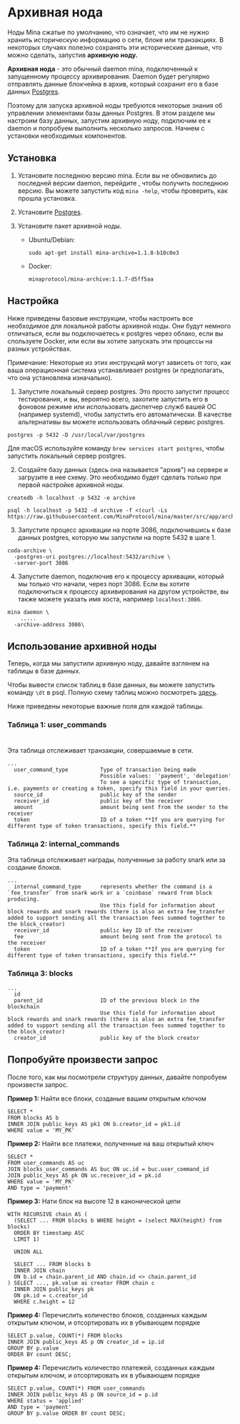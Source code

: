 
# Архивная нода

Ноды Mina сжатые по умолчанию, что означает, что им не нужно хранить историческую информацию о сети, блоке или транзакциях.
В некоторых случаях полезно сохранять эти исторические данные, что можно сделать, запустив **архивную ноду.**

**Архивная нода** - это обычный daemon mina, подключенный к запущенному процессу архивирования. Daemon будет регулярно отправлять данные блокчейна в архив,
который сохранит его в базе данных [Postgres](https://www.postgresql.org/).

Поэтому для запуска архивной ноды требуются некоторые знания об управлении элементами базы данных Postgres.
В этом разделе мы настроим базу данных, запустим архивную ноду, подключим ее к daemon и попробуем выполнить несколько запросов. Начнем с установки необходимых компонентов.

## Установка

1. Установите последнюю версию mina. Если вы не обновились до последней версии daemon, перейдите <DocLink copy="назад к документации" url="/getting-started" />, чтобы получить последнюю версию. Вы можете запустить код `mina -help`, чтобы проверить, как прошла установка.
2. Установите [Postgres](https://www.postgresql.org/download/).
3. Установите пакет архивной ноды.

   - Ubuntu/Debian:

     ```
     sudo apt-get install mina-archive=1.1.8-b10c0e3
     ```

   - Docker:
     ```
     minaprotocol/mina-archive:1.1.7-d5ff5aa
     ```

## Настройка

Ниже приведены базовые инструкции, чтобы настроить все необходимое для локальной работы архивной ноды. Они будут немного отличаться, если вы подключаетесь к postgres через облако, если вы спользуете Docker, или если вы хотите запускать эти процессы на разных устройствах.

<Alert>

Примечание: Некоторые из этих инструкций могут зависеть от того, как ваша операционная система устанавливает postgres (и предполагать, что она установлена изначально).

</Alert>

1. Запустите локальный сервер postgres. Это просто запустит процесс тестирования, и вы, вероятно всего, захотите запустить его в фоновом режиме или использовать диспетчер служб вашей ОС (например systemd), чтобы запустить его автоматически. В качестве альтернативы вы можете использовать облачный сервис postgres.

```
postgres -p 5432 -D /usr/local/var/postgres
```

Для macOS используйте команду `brew services start postgres`, чтобы запустить локальный сервер postgres.

2. Создайте базу данных (здесь она называется "архив") на сервере и загрузите в нее схему. Это необходимо будет сделать только при первой настройке архивной ноды.

```
createdb -h localhost -p 5432 -e archive

psql -h localhost -p 5432 -d archive -f <(curl -Ls https://raw.githubusercontent.com/MinaProtocol/mina/master/src/app/archive/create_schema.sql)
```

3. Запустите процесс архивации на порте 3086, подключившись к базе данных postgres, которую мы запустили на порте 5432 в шаге 1.

```
coda-archive \
  -postgres-uri postgres://localhost:5432/archive \
  -server-port 3086
```

4. Запустите daemon, подключив его к процессу архивации, который мы только что начали, через порт 3086. Если вы хотите подключиться к процессу архивирования на другом устройстве, вы также можете указать имя хоста, например `localhost:3086`.

```
mina daemon \
    .....
  -archive-address 3086\
```

## Использование архивной ноды

Теперь, когда мы запустили архивную ноду, давайте взглянем на таблицы в базе данных.

Чтобы вывести список таблиц в базе данных, вы можете запустить команду `\dt` в psql.
Полную схему таблиц можно посмотреть [здесь](https://github.com/minaProtocol/mina/blob/master/src/app/archive/create_schema.sql).

Ниже приведены некоторые важные поля для каждой таблицы.

### Таблица 1: user_commands

#

Эта таблица отслеживает транзакции, совершаемые в сети.

```
...
  user_command_type          Type of transaction being made
                             Possible values: `'payment', 'delegation'
                             To see a specific type of transaction, i.e. payments or creating a token, specify this field in your queries.
  source_id                  public key of the sender
  receiver_id                public key of the receiver
  amount                     amount being sent from the sender to the receiver
  token                      ID of a token **If you are querying for different type of token transactions, specify this field.**
```

### Таблица 2: internal_commands

Эта таблица отслеживает награды, полученные за работу snark или за создание блоков.

```
...
  internal_command_type      represents whether the command is a `fee_transfer` from snark work or a `coinbase` reward from block producing.
                             Use this field for information about block rewards and snark rewards (there is also an extra fee_transfer added to support sending all the transaction fees summed together to the block_creator)
  receiver_id                public key ID of the receiver
  fee                        amount being sent from the protocol to the receiver
  token                      ID of a token **If you are querying for different type of token transactions, specify this field.**
```

### Таблица 3: blocks

```
...
  id
  parent_id                  ID of the previous block in the blockchain
                             Use this field for information about block rewards and snark rewards (there is also an extra fee_transfer added to support sending all the transaction fees summed together to the block_creator)
  creator_id                 public key of the block creator
```

## Попробуйте произвести запрос

После того, как мы посмотрели структуру данных, давайте попробуем произвести запрос.

**Пример 1:** Найти все блоки, созданые вашим открытым ключом

```
SELECT *
FROM blocks AS b
INNER JOIN public_keys AS pk1 ON b.creator_id = pk1.id
WHERE value = 'MY_PK'
```

**Пример 2:** Найти все платежи, полученные на ваш открытый ключ

```
SELECT *
FROM user_commands AS uc
JOIN blocks_user_commands AS buc ON uc.id = buc.user_command_id
JOIN public_keys AS pk ON uc.receiver_id = pk.id
WHERE value = 'MY_PK'
AND type = 'payment'
```

**Пример 3:** Нати блок на высоте 12 в канонической цепи

```
WITH RECURSIVE chain AS (
  (SELECT ... FROM blocks b WHERE height = (select MAX(height) from blocks)
  ORDER BY timestamp ASC
  LIMIT 1)

  UNION ALL

  SELECT ... FROM blocks b
  INNER JOIN chain
  ON b.id = chain.parent_id AND chain.id <> chain.parent_id
) SELECT ..., pk.value as creator FROM chain c
  INNER JOIN public_keys pk
  ON pk.id = c.creator_id
  WHERE c.height = 12
```

**Пример 4:** Перечислить количество блоков, созданных каждым открытым ключом, и отсортировать их в убывающем порядке

```
SELECT p.value, COUNT(*) FROM blocks
INNER JOIN public_keys AS p ON creator_id = ip.id
GROUP BY p.value
ORDER BY count DESC;
```

**Пример 4:** Перечислить количество платежей, созданных каждым открытым ключом, и отсортировать их в убывающем порядке

```
SELECT p.value, COUNT(*) FROM user_commands
INNER JOIN public_keys AS p ON source_id = p.id
WHERE status = 'applied'
AND type = 'payment'
GROUP BY p.value ORDER BY count DESC;
```
